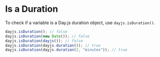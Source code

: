 # Is a Duration

To check if a variable is a Day.js duration object, use `dayjs.isDuration()`.

```javascript
dayjs.isDuration(); // false
dayjs.isDuration(new Date()); // false
dayjs.isDuration(dayjs()); // false
dayjs.isDuration(dayjs.duration()); // true
dayjs.isDuration(dayjs.duration(2, "minutes")); // true
```
